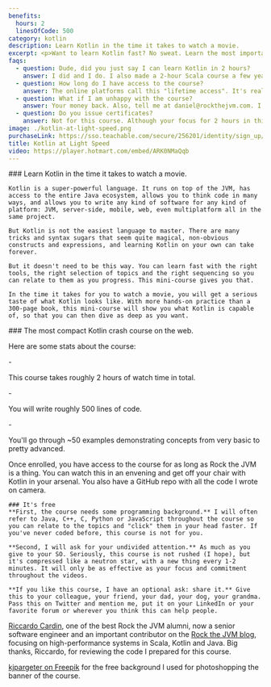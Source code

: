 ```yaml
---
benefits:
  hours: 2
  linesOfCode: 500
category: kotlin
description: Learn Kotlin in the time it takes to watch a movie.
excerpt: <p>Want to learn Kotlin fast? No sweat. Learn the most important features of Kotlin in just two hours.</p>
faqs:
  - question: Dude, did you just say I can learn Kotlin in 2 hours?
    answer: I did and I do. I also made a 2-hour Scala course a few years ago, which worked great, and Scala is even harder than Kotlin. In any case, if this course works (or doesn't), I'd like to hear from you.
  - question: How long do I have access to the course?
    answer: The online platforms call this "lifetime access". It's really up as long as Rock the JVM is alive, which I hope will be a long time.
  - question: What if I am unhappy with the course?
    answer: Your money back. Also, tell me at daniel@rockthejvm.com. I want to make this better and more effective.
  - question: Do you issue certificates?
    answer: Not for this course. Although your focus for 2 hours in this course is commendable, a certificate wouldn't mean much, because you haven't put in the work yet to solve a problem or build something. If you do build something out of your own two hands after finishing this course, let me know at daniel@rockthejvm.com and I will send you a gift as a marker of your work.
image: ./kotlin-at-light-speed.png
purchaseLink: https://sso.teachable.com/secure/256201/identity/sign_up/routing
title: Kotlin at Light Speed
video: https://player.hotmart.com/embed/ARK0NMaQqb
---
```



<CourseLayout>
  <Fragment slot="goal">
    ### Learn Kotlin in the time it takes to watch a movie.

    Kotlin is a super-powerful language. It runs on top of the JVM, has access to the entire Java ecosystem, allows you to think code in many ways, and allows you to write any kind of software for any kind of platform: JVM, server-side, mobile, web, even multiplatform all in the same project.

    But Kotlin is not the easiest language to master. There are many tricks and syntax sugars that seem quite magical, non-obvious constructs and expressions, and learning Kotlin on your own can take forever.

    But it doesn't need to be this way. You can learn fast with the right tools, the right selection of topics and the right sequencing so you can relate to them as you progress. This mini-course gives you that.

    In the time it takes for you to watch a movie, you will get a serious taste of what Kotlin looks like. With more hands-on practice than a 300-page book, this mini-course will show you what Kotlin is capable of, so that you can then dive as deep as you want.

  </Fragment>
  <Fragment slot="skills">
    ### The most compact Kotlin crash course on the web.
    <p>Here are some stats about the course:</p>
    - <p>This course takes roughly 2 hours of watch time in total.</p>
    - <p>You will write roughly 500 lines of code.</p>
    - <p>You'll go through ~50 examples demonstrating concepts from very basic to pretty advanced.</p>
    <p>Once enrolled, you have access to the course for as long as Rock the JVM is a thing. You can watch this in an envening and get off your chair with Kotlin in your arsenal. You also have a GitHub repo with all the code I wrote on camera.</p>

    ### It's free
    **First, the course needs some programming background.** I will often refer to Java, C++, C, Python or JavaScript throughout the course so you can relate to the topics and "click" them in your head faster. If you've never coded before, this course is not for you.

    **Second, I will ask for your undivided attention.** As much as you give to your SO. Seriously, this course is not rushed (I hope), but it's compressed like a neutron star, with a new thing every 1-2 minutes. It will only be as effective as your focus and commitment throughout the videos.

    **If you like this course, I have an optional ask: share it.** Give this to your colleague, your friend, your dad, your dog, your grandma. Pass this on Twitter and mention me, put it on your LinkedIn or your favorite forum or wherever you think this can help people.

  </Fragment>
  <Fragment slot="thanks">
    <p><a href="https://www.linkedin.com/in/riccardocardin/">Riccardo Cardin</a>, one of the best Rock the JVM alumni, now a senior software engineer and an important contributor on the <a href="/articles">Rock the JVM blog</a>, focusing on high-performance systems in Scala, Kotlin and Java. Big thanks, Riccardo, for reviewing the code I prepared for this course.</p>
    <p><a href="https://www.freepik.com/free-photo/3d-render-spotlights-grunge-brick-wall_1202914.htm">kjpargeter on Freepik</a> for the free background I used for photoshopping the banner of the course.</p>

  </Fragment>
</CourseLayout>
